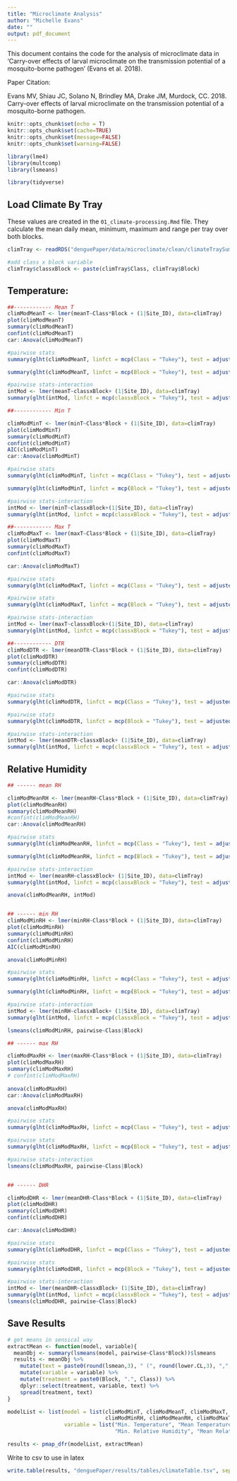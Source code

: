 ```yaml
---
title: "Microclimate Analysis"
author: "Michelle Evans"
date: ""
output: pdf_document
---
```


This document contains the code for the analysis of microclimate data in 'Carry-over effects of larval microclimate on the transmission potential of a mosquito-borne pathogen' (Evans et al. 2018).

Paper Citation:

Evans MV, Shiau JC, Solano N, Brindley MA, Drake JM, Murdock, CC. 2018. Carry-over effects of larval microclimate on the transmission potential of a mosquito-borne pathogen.  

```r
knitr::opts_chunk$set(echo = T)
knitr::opts_chunk$set(cache=TRUE)
knitr::opts_chunk$set(message=FALSE)
knitr::opts_chunk$set(warning=FALSE)

library(lme4)
library(multcomp)
library(lsmeans)

library(tidyverse)
```


## Load Climate By Tray

These values are created in the `01_climate-processing.Rmd` file. They calculate the mean daily mean, minimum, maximum and range per tray over both blocks.

```r
climTray <- readRDS("denguePaper/data/microclimate/clean/climateTraySummary.RData")

#add class x block variable
climTray$classxBlock <- paste(climTray$Class, climTray$Block)
```


## Temperature:

```r
##------------ Mean T
climModMeanT <- lmer(meanT~Class*Block + (1|Site_ID), data=climTray)
plot(climModMeanT)
summary(climModMeanT)
confint(climModMeanT)
car::Anova(climModMeanT)

#pairwise stats
summary(glht(climModMeanT, linfct = mcp(Class = "Tukey"), test = adjusted("holm")))

summary(glht(climModMeanT, linfct = mcp(Block = "Tukey"), test = adjusted("holm")))

#pairwise stats-interaction
intMod <- lmer(meanT~classxBlock+ (1|Site_ID), data=climTray)
summary(glht(intMod, linfct = mcp(classxBlock = "Tukey"), test = adjusted("holm")))

##------------ Min T

climModMinT <- lmer(minT~Class*Block + (1|Site_ID), data=climTray)
plot(climModMinT)
summary(climModMinT)
confint(climModMinT)
AIC(climModMinT)
car::Anova(climModMinT)

#pairwise stats
summary(glht(climModMinT, linfct = mcp(Class = "Tukey"), test = adjusted("holm")))

summary(glht(climModMinT, linfct = mcp(Block = "Tukey"), test = adjusted("holm")))

#pairwise stats-interaction
intMod <- lmer(minT~classxBlock+(1|Site_ID), data=climTray)
summary(glht(intMod, linfct = mcp(classxBlock = "Tukey"), test = adjusted("holm")))

##------------ Max T
climModMaxT <- lmer(maxT~Class*Block + (1|Site_ID), data=climTray)
plot(climModMaxT)
summary(climModMaxT)
confint(climModMaxT)

car::Anova(climModMaxT)

#pairwise stats
summary(glht(climModMaxT, linfct = mcp(Class = "Tukey"), test = adjusted("holm")))

#pairwise stats
summary(glht(climModMaxT, linfct = mcp(Block = "Tukey"), test = adjusted("holm")))

#pairwise stats-interaction
intMod <- lmer(maxT~classxBlock+(1|Site_ID), data=climTray)
summary(glht(intMod, linfct = mcp(classxBlock = "Tukey"), test = adjusted("holm")))

##------------ DTR
climModDTR <- lmer(meanDTR~Class*Block + (1|Site_ID), data=climTray)
plot(climModDTR)
summary(climModDTR)
confint(climModDTR)

car::Anova(climModDTR)

#pairwise stats
summary(glht(climModDTR, linfct = mcp(Class = "Tukey"), test = adjusted("holm")))

#pairwise stats
summary(glht(climModDTR, linfct = mcp(Block = "Tukey"), test = adjusted("holm")))

#pairwise stats-interaction
intMod <- lmer(meanDTR~classxBlock+ (1|Site_ID), data=climTray)
summary(glht(intMod, linfct = mcp(classxBlock = "Tukey"), test = adjusted("holm")))

```


## Relative Humidity

```r
## ------ mean RH

climModMeanRH <- lmer(meanRH~Class*Block + (1|Site_ID), data=climTray)
plot(climModMeanRH)
summary(climModMeanRH)
#confint(climModMeanRH)
car::Anova(climModMeanRH)

#pairwise stats
summary(glht(climModMeanRH, linfct = mcp(Class = "Tukey"), test = adjusted("holm")))

summary(glht(climModMeanRH, linfct = mcp(Block = "Tukey"), test = adjusted("holm")))

#pairwise stats-interaction
intMod <- lmer(meanRH~classxBlock+ (1|Site_ID), data=climTray)
summary(glht(intMod, linfct = mcp(classxBlock = "Tukey"), test = adjusted("holm")))

anova(climModMeanRH, intMod)


## ------ min RH
climModMinRH <- lmer(minRH~Class*Block + (1|Site_ID), data=climTray)
plot(climModMinRH)
summary(climModMinRH)
confint(climModMinRH)
AIC(climModMinRH)

anova(climModMinRH)

#pairwise stats
summary(glht(climModMinRH, linfct = mcp(Class = "Tukey"), test = adjusted("holm")))

summary(glht(climModMinRH, linfct = mcp(Block = "Tukey"), test = adjusted("holm")))

#pairwise stats-interaction
intMod <- lmer(minRH~classxBlock+ (1|Site_ID), data=climTray)
summary(glht(intMod, linfct = mcp(classxBlock = "Tukey"), test = adjusted("holm")))

lsmeans(climModMinRH, pairwise~Class|Block)

## ------ max RH

climModMaxRH <- lmer(maxRH~Class*Block + (1|Site_ID), data=climTray)
plot(climModMaxRH)
summary(climModMaxRH)
# confint(climModMaxRH)
 
anova(climModMaxRH)
car::Anova(climModMaxRH)

anova(climModMaxRH)

#pairwise stats
summary(glht(climModMaxRH, linfct = mcp(Class = "Tukey"), test = adjusted("holm")))

#pairwise stats
summary(glht(climModMaxRH, linfct = mcp(Block = "Tukey"), test = adjusted("holm")))

#pairwise stats-interaction
lsmeans(climModMaxRH, pairwise~Class|Block)


## ------ DHR

climModDHR <- lmer(meanDHR~Class*Block + (1|Site_ID), data=climTray)
plot(climModDHR)
summary(climModDHR)
confint(climModDHR)

car::Anova(climModDHR)

#pairwise stats
summary(glht(climModDHR, linfct = mcp(Class = "Tukey"), test = adjusted("holm")))

#pairwise stats
summary(glht(climModDHR, linfct = mcp(Block = "Tukey"), test = adjusted("holm")))

#pairwise stats-interaction
intMod <- lmer(meanDHR~classxBlock+ (1|Site_ID), data=climTray)
summary(glht(intMod, linfct = mcp(classxBlock = "Tukey"), test = adjusted("holm")))
lsmeans(climModDHR, pairwise~Class|Block)
```


## Save Results

```r
# get means in sensical way
extractMean <- function(model, variable){
  meanObj <- summary(lsmeans(model, pairwise~Class*Block))$lsmeans
  results <- meanObj %>%
    mutate(text = paste0(round(lsmean,3), " (", round(lower.CL,3), ",", round(upper.CL, 3), ")")) %>%
    mutate(variable = variable) %>%
    mutate(treatment = paste0(Block, ".", Class)) %>%
    dplyr::select(treatment, variable, text) %>%
    spread(treatment, text)
}
```

```r
modelList <- list(model = list(climModMinT, climModMeanT, climModMaxT, climModDTR, 
                               climModMinRH, climModMeanRH, climModMaxT, climModDHR),
                  variable = list("Min. Temperature", "Mean Temperature", "Max. Temperature", "Daily Temperature Range",
                                  "Min. Relative Humidity", "Mean Relative Humidity", "Max. Relativei Humidity", "Daily Humidity Range"))
```

```r
results <- pmap_dfr(modelList, extractMean)
```

Write to csv to use in latex

```r
write.table(results, "denguePaper/results/tables/climateTable.tsv", sep = '\t', row.names = F)
```

